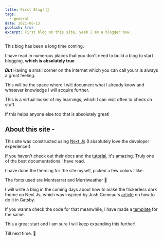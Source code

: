 ```yaml
---
title: First Blog! 🎉
tags:
  - general
date: 2021-06-13
publish: true
excerpt: First blog on this site, yeah I am a blogger now.
---
```


<Gif id="MdqE46HziuFJTlIwjw" />

This blog has been a long time coming.

I have read in numerous places that you don't need to build a blog to start blogging, **which is absolutely true**.

**_But_** Having a small corner on the internet which you can call yours is always a great feeling.

This will be the space where I will document what I already know and whatever knowledge I will acquire further.

This is a virtual locker of my learnings, which I can visit often to check on stuff.

If this helps anyone else too that is absolutely great!

## About this site -

This site was constructed using [Next Js](https://nextjs.org/) (I absolutely love the developer experience!).

If you haven't check out their docs and the [tutorial](https://nextjs.org/learn/foundations/about-nextjs?utm_source=next-site&utm_medium=homepage-cta&utm_campaign=next-website), it's amazing. Truly one of the best documentations I have read.

I have done the theming for the site myself, picked a few colors I like.

The fonts used are Montserrat and Merriweather 💜

I will write a blog in the coming days about how to make the flickerless dark theme on Next Js, which was inspired by Josh Comeau's [article](https://www.joshwcomeau.com/react/dark-mode/) on how to do it in Gatsby.

If you wanna check the code for that meanwhile, I have made a [template](https://github.com/avsssai/nextJs-darkmode-flickerless-template) for the same.

This a great start and I am sure I will keep expanding this further!

Till next time. 👋
